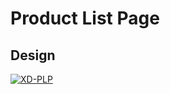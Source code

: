 
<Meta title="Pages/ProductListPage/ProductListPage" />

# Product List Page



## Design

[![XD-PLP](https://img.shields.io/badge/-PLP-%235c5c5c?logo=adobexd&labelColor=450034)](https://xd.adobe.com/view/3ff4c180-5eee-4b0f-941c-2de05a13ccd2-6aa7/screen/36c9add7-14e8-4c73-9010-6958cb2ea989/specs/)